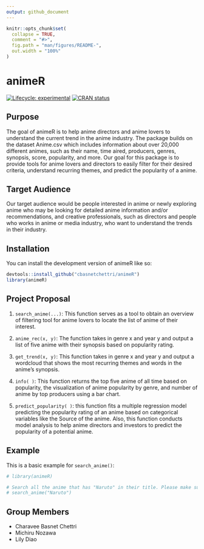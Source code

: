 ```yaml
---
output: github_document
---
```


<!-- README.md is generated from README.Rmd. Please edit that file -->

```r
knitr::opts_chunk$set(
  collapse = TRUE,
  comment = "#>",
  fig.path = "man/figures/README-",
  out.width = "100%"
)
```

# animeR

<!-- badges: start -->
[![Lifecycle: experimental](https://img.shields.io/badge/lifecycle-experimental-orange.svg)](https://lifecycle.r-lib.org/articles/stages.html#experimental)
[![CRAN status](https://www.r-pkg.org/badges/version/animeR)](https://CRAN.R-project.org/package=animeR)
<!-- badges: end -->

## Purpose 

The goal of animeR is to help anime directors and anime lovers to understand the current trend in the anime industry. The package builds on the dataset Anime.csv which includes information about over 20,000 different animes, such as their name, time aired, producers, genres, synopsis, score, popularity, and more. Our goal for this package is to provide tools for anime lovers and directors to easily filter for their desired criteria, understand recurring themes, and predict the popularity of a anime.

## Target Audience

Our target audience would be people interested in anime or newly exploring anime who may be looking for detailed anime information and/or recommendations, and creative professionals, such as directors and people who works in anime or media industry, who want to understand the trends in their industry.

## Installation

You can install the development version of animeR like so:

``` r
devtools::install_github("cbasnetchettri/animeR")
library(animeR)
```

## Project Proposal

1) `search_anime(...)`: This function serves as a tool to obtain an overview of  filtering tool for anime lovers to locate the list of anime of their interest. 

2) `anime_rec(x, y)`:  The function takes in genre x and year y and output a list of five anime with their synopsis based on popularity rating.

3) `get_trend(x, y)`: This function takes in genre x and year y and output a wordcloud that shows the most recurring themes and words in the anime’s synopsis. 

4) `info( )`: This function returns the top five anime of all time based on popularity, the visualization of anime popularity by genre, and number of anime by top producers using a bar chart. 

5) `predict_popularity( )`: this function fits a multiple regression model predicting the popularity rating of an anime based on categorical variables like the Source of the anime. Also, this function conducts model analysis to help anime directors and investors to predict the popularity of a potential anime. 


## Example

This is a basic example for `search_anime()`:

```r
# library(animeR)

# Search all the anime that has "Naruto" in their title. Please make sure to have a character as an input.
# search_anime("Naruto")
```


## Group Members 

- Charavee Basnet Chettri 
- Michiru Nozawa
- Lily Diao
